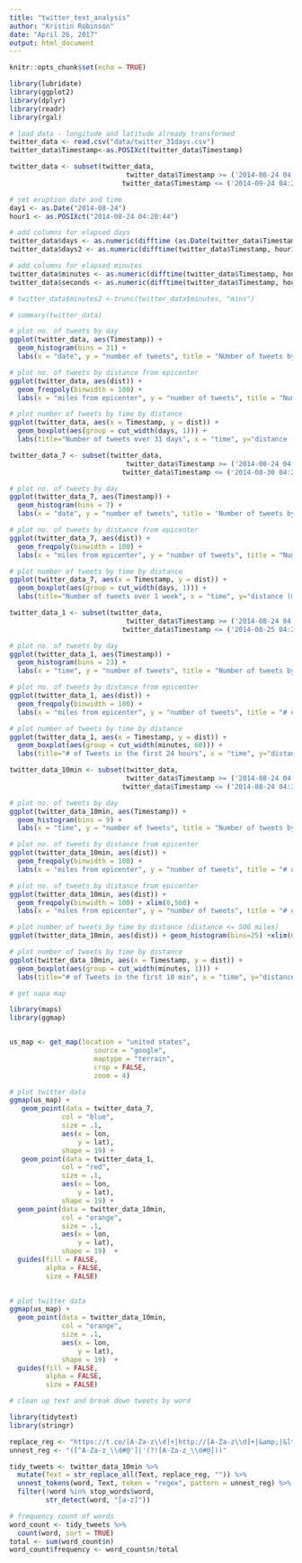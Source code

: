 ```yaml
---
title: "twitter_text_analysis"
author: "Kristin Robinson"
date: "April 26, 2017"
output: html_document
---
```


```r
knitr::opts_chunk$set(echo = TRUE)

library(lubridate)
library(ggplot2)
library(dplyr)
library(readr)
library(rgal)
```

```r
# load data - longitude and latitude already transformed
twitter_data <- read.csv("data/twitter_31days.csv")
twitter_data$Timestamp<-as.POSIXct(twitter_data$Timestamp)

twitter_data <- subset(twitter_data, 
                             twitter_data$Timestamp >= ('2014-08-24 04:20:44') &
                            twitter_data$Timestamp <= ('2014-09-24 04:20:43') )

# set eruption date and time
day1 <- as.Date("2014-08-24")
hour1 <- as.POSIXct("2014-08-24 04:20:44")

# add columns for elapsed days
twitter_data$days <- as.numeric(difftime (as.Date(twitter_data$Timestamp), day1, units = "days"))
twitter_data$days2 <- as.numeric(difftime(twitter_data$Timestamp, hour1, units = "days"))

# add columns for elapsed minutes
twitter_data$minutes <- as.numeric(difftime(twitter_data$Timestamp, hour1, units = "mins"))
twitter_data$seconds <- as.numeric(difftime(twitter_data$Timestamp, hour1, units = "secs"))

# twitter_data$minutes2 <-trunc(twitter_data$minutes, "mins")
```

```r
# summary(twitter_data)

```

```r

# plot no. of tweets by day
ggplot(twitter_data, aes(Timestamp)) +
  geom_histogram(bins = 31) +
  labs(x = "date", y = "number of tweets", title = "NUmber of tweets by day over 31 days")

# plot no. of tweets by distance from epicenter
ggplot(twitter_data, aes(dist)) +
  geom_freqpoly(binwidth = 100) +
  labs(x = "miles from epicenter", y = "number of tweets", title = "Number of tweets over 31 days")

# plot number of tweets by time by distance
ggplot(twitter_data, aes(x = Timestamp, y = dist)) + 
  geom_boxplot(aes(group = cut_width(days, 1))) + 
  labs(title="Number of tweets over 31 days", x = "time", y="distance (miles)")

```


```r

twitter_data_7 <- subset(twitter_data, 
                             twitter_data$Timestamp >= ('2014-08-24 04:20:44') &
                            twitter_data$Timestamp <= ('2014-08-30 04:20:43') )

# plot no. of tweets by day
ggplot(twitter_data_7, aes(Timestamp)) +
  geom_histogram(bins = 7) +
  labs(x = "date", y = "number of tweets", title = "Number of tweets by day over 1 week")

# plot no. of tweets by distance from epicenter
ggplot(twitter_data_7, aes(dist)) +
  geom_freqpoly(binwidth = 100) +
  labs(x = "miles from epicenter", y = "number of tweets", title = "Number of tweets over 1 week")

# plot number of tweets by time by distance
ggplot(twitter_data_7, aes(x = Timestamp, y = dist)) + 
  geom_boxplot(aes(group = cut_width(days, 1))) + 
  labs(title="Number of tweets over 1 week", x = "time", y="distance (miles)")

```


```r

twitter_data_1 <- subset(twitter_data, 
                             twitter_data$Timestamp >= ('2014-08-24 04:20:44') &
                            twitter_data$Timestamp <= ('2014-08-25 04:20:43') )

# plot no. of tweets by day
ggplot(twitter_data_1, aes(Timestamp)) +
  geom_histogram(bins = 23) +
  labs(x = "time", y = "number of tweets", title = "Number of tweets by hour over 1 day")

# plot no. of tweets by distance from epicenter
ggplot(twitter_data_1, aes(dist)) +
  geom_freqpoly(binwidth = 100) +
  labs(x = "miles from epicenter", y = "number of tweets", title = "# of Tweets in the first 24 hours")

# plot number of tweets by time by distance
ggplot(twitter_data_1, aes(x = Timestamp, y = dist)) + 
  geom_boxplot(aes(group = cut_width(minutes, 60))) + 
  labs(title="# of Tweets in the first 24 hours", x = "time", y="distance (miles)")

```


```r

twitter_data_10min <- subset(twitter_data, 
                             twitter_data$Timestamp >= ('2014-08-24 04:20:44') &
                            twitter_data$Timestamp <= ('2014-08-24 04:30:43') )

# plot no. of tweets by day
ggplot(twitter_data_10min, aes(Timestamp)) +
  geom_histogram(bins = 9) +
  labs(x = "time", y = "number of tweets", title = "Number of tweets by min over 10 min")

# plot no. of tweets by distance from epicenter
ggplot(twitter_data_10min, aes(dist)) +
  geom_freqpoly(binwidth = 100) +
  labs(x = "miles from epicenter", y = "number of tweets", title = "# of Tweets in the first 10 min")

# plot no. of tweets by distance from epicenter
ggplot(twitter_data_10min, aes(dist)) +
  geom_freqpoly(binwidth = 100) + xlim(0,500) +
  labs(x = "miles from epicenter", y = "number of tweets", title = "# of Distance of tweets from epicenter in the first 10 min\ntweets < than 500 miles from epicenter")

# plot number of tweets by time by distance (distance <= 500 miles)
ggplot(twitter_data_10min, aes(dist)) + geom_histogram(bins=25) +xlim(0,100) + labs(title="Tweet distance from epicenter < 100 miles)", x = "distance (miles)", y="# of tweets")

# plot number of tweets by time by distance
ggplot(twitter_data_10min, aes(x = Timestamp, y = dist)) + 
  geom_boxplot(aes(group = cut_width(minutes, 1))) + 
  labs(title="# of Tweets in the first 10 min", x = "time", y="distance (miles)")

```

```r
# get napa map

library(maps)
library(ggmap)


us_map <- get_map(location = "united states", 
                     source = "google",
                     maptype = "terrain", 
                     crop = FALSE,
                     zoom = 4)

# plot twitter data
ggmap(us_map) +
   geom_point(data = twitter_data_7, 
             col = "blue", 
             size = .1,
             aes(x = lon, 
                 y = lat),
             shape = 19) +
   geom_point(data = twitter_data_1, 
             col = "red", 
             size = .1,
             aes(x = lon, 
                 y = lat),
             shape = 19) +
  geom_point(data = twitter_data_10min, 
             col = "orange", 
             size = .1,
             aes(x = lon, 
                 y = lat),
             shape = 19)  +
  guides(fill = FALSE, 
         alpha = FALSE, 
         size = FALSE)
 

# plot twitter data
ggmap(us_map) +
  geom_point(data = twitter_data_10min, 
             col = "orange", 
             size = .1,
             aes(x = lon, 
                 y = lat),
             shape = 19)  +
  guides(fill = FALSE, 
         alpha = FALSE, 
         size = FALSE)

```


```r
# clean up text and break down tweets by word

library(tidytext)
library(stringr)

replace_reg <- "https://t.co/[A-Za-z\\d]+|http://[A-Za-z\\d]+|&amp;|&lt;|&gt;|RT|https"
unnest_reg <- "([^A-Za-z_\\d#@']|'(?![A-Za-z_\\d#@]))"

tidy_tweets <- twitter_data_10min %>%
  mutate(Text = str_replace_all(Text, replace_reg, "")) %>%
  unnest_tokens(word, Text, token = "regex", pattern = unnest_reg) %>%
  filter(!word %in% stop_words$word,
         str_detect(word, "[a-z]"))
```

```r

# frequency count of words
word_count <- tidy_tweets %>% 
  count(word, sort = TRUE)
total <- sum(word_count$n)
word_count$frequency <- word_count$n/total



```






